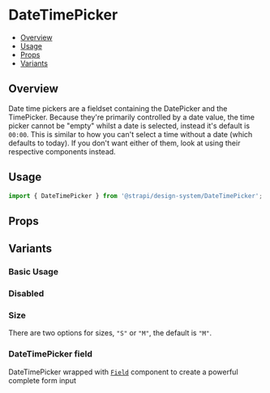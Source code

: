

<Meta of={DateTimePickerStories} />

# DateTimePicker

- [Overview](#overview)
- [Usage](#usage)
- [Props](#props)
- [Variants](#variants)

## Overview

Date time pickers are a fieldset containing the DatePicker and the TimePicker. Because they're primarily controlled by a
date value, the time picker cannot be "empty" whilst a date is selected, instead it's default is `00:00`. This is
similar to how you can't select a time without a date (which defaults to today). If you don't want either of them, look
at using their respective components instead.

<ViewSource path="components/DateTimePicker" />

## Usage

```js
import { DateTimePicker } from '@strapi/design-system/DateTimePicker';
```

<Canvas of={DateTimePickerStories.Base} />

## Props

<ArgTypes of={DateTimePicker} />

## Variants

### Basic Usage

<Canvas of={DateTimePickerStories.Base} />

### Disabled

<Canvas of={DateTimePickerStories.Disabled} />

### Size

There are two options for sizes, `"S"` or `"M"`, the default is `"M"`.

<Canvas of={DateTimePickerStories.Size} />

### DateTimePicker field

DateTimePicker wrapped with [`Field`](../?path=/docs/components-field--docs) component to create a powerful complete
form input

<Canvas of={DateTimePickerStories.WithField} />
